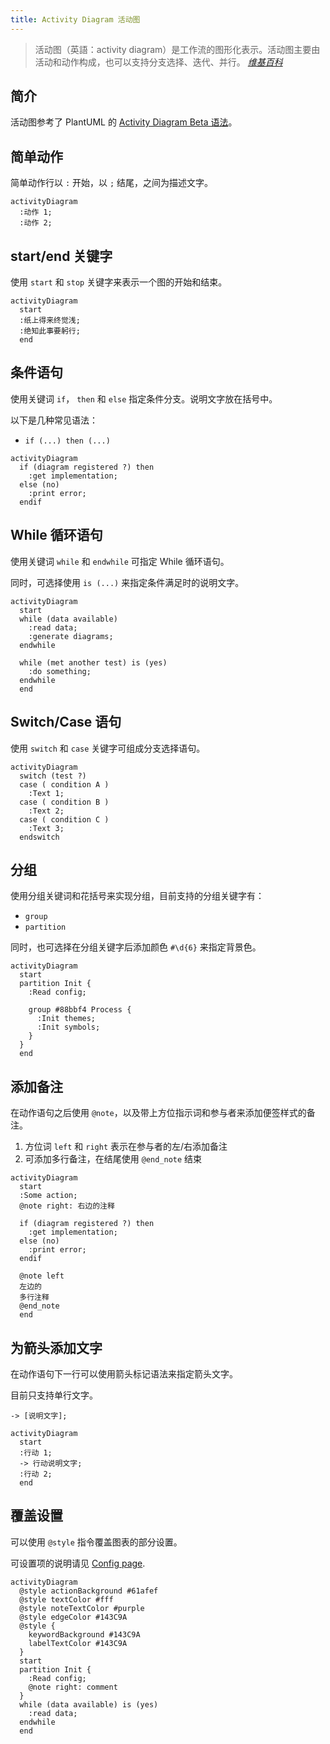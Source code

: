 ```yaml
---
title: Activity Diagram 活动图
---
```


> 活动图（英語：activity diagram）是工作流的图形化表示。活动图主要由活动和动作构成，也可以支持分支选择、迭代、并行。
> <cite><a href="https://www.wikiwand.com/zh/活动图">维基百科</a></cite>

## 简介

活动图参考了 PlantUML 的 [Activity Diagram Beta 语法](https://plantuml.com/zh/activity-diagram-beta)。

## 简单动作

简单动作行以 `:` 开始，以 `;` 结尾，之间为描述文字。

```pintora play
activityDiagram
  :动作 1;
  :动作 2;
```

## start/end 关键字

使用 `start` 和 `stop` 关键字来表示一个图的开始和结束。

```pintora play
activityDiagram
  start
  :纸上得来终觉浅;
  :绝知此事要躬行;
  end
```

## 条件语句

使用关键词 `if`， `then` 和 `else` 指定条件分支。说明文字放在括号中。

以下是几种常见语法：

- `if (...) then (...)`

```pintora play
activityDiagram
  if (diagram registered ?) then
    :get implementation;
  else (no)
    :print error;
  endif
```

## While 循环语句

使用关键词 `while` 和 `endwhile` 可指定 While 循环语句。

同时，可选择使用 `is (...)` 来指定条件满足时的说明文字。

```pintora play
activityDiagram
  start
  while (data available)
    :read data;
    :generate diagrams;
  endwhile

  while (met another test) is (yes)
    :do something;
  endwhile
  end
```

## Switch/Case 语句

使用 `switch` 和 `case` 关键字可组成分支选择语句。

```pintora play
activityDiagram
  switch (test ?)
  case ( condition A )
    :Text 1;
  case ( condition B )
    :Text 2;
  case ( condition C )
    :Text 3;
  endswitch
```

## 分组

使用分组关键词和花括号来实现分组，目前支持的分组关键字有：

- `group`
- `partition`

同时，也可选择在分组关键字后添加颜色 `#\d{6}` 来指定背景色。

```pintora play
activityDiagram
  start
  partition Init {
    :Read config;

    group #88bbf4 Process {
      :Init themes;
      :Init symbols;
    }
  }
  end
```

## 添加备注

在动作语句之后使用 `@note`，以及带上方位指示词和参与者来添加便签样式的备注。

1. 方位词 `left` 和 `right` 表示在参与者的左/右添加备注
1. 可添加多行备注，在结尾使用 `@end_note` 结束

```pintora play
activityDiagram
  start
  :Some action;
  @note right: 右边的注释

  if (diagram registered ?) then
    :get implementation;
  else (no)
    :print error;
  endif

  @note left
  左边的
  多行注释
  @end_note
  end
```

## 为箭头添加文字

在动作语句下一行可以使用箭头标记语法来指定箭头文字。

目前只支持单行文字。

```
-> [说明文字];
```

```pintora play
activityDiagram
  start
  :行动 1;
  -> 行动说明文字;
  :行动 2;
  end
```

## 覆盖设置

可以使用 `@style` 指令覆盖图表的部分设置。

可设置项的说明请见 [Config page](../configuration/config.md#activity).

```pintora play
activityDiagram
  @style actionBackground #61afef
  @style textColor #fff
  @style noteTextColor #purple
  @style edgeColor #143C9A
  @style {
    keywordBackground #143C9A
    labelTextColor #143C9A
  }
  start
  partition Init {
    :Read config;
    @note right: comment
  }
  while (data available) is (yes)
    :read data;
  endwhile
  end
```
